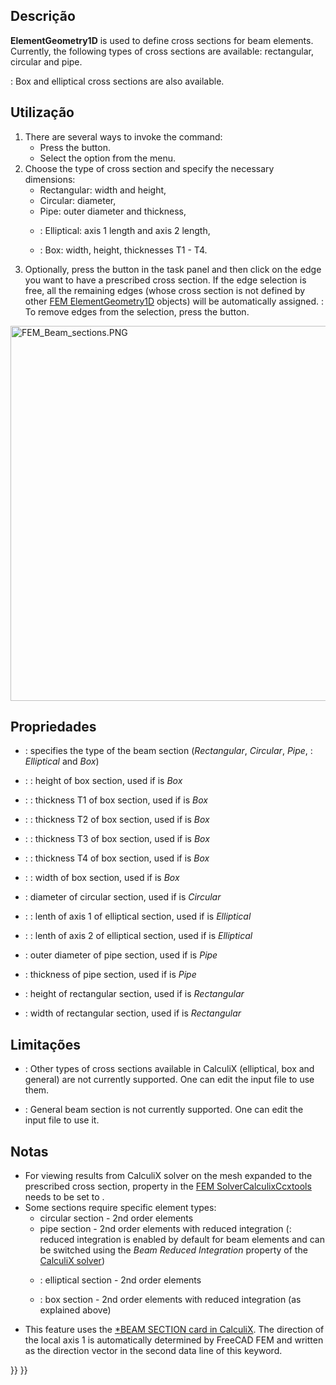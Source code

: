 <languages/>

<div class="mw-translate-fuzzy">
{{Docnav
|[[FEM_MaterialEditor/pt-br|Editor de materiais]]
|[[FEM_ElementRotation1D/pt-br|Rotação de viga]]
|[[FEM_Workbench/pt-br|FEM]]
|IconL=FEM_MaterialEditor.svg
|IconR=FEM_ElementRotation1D.svg
|IconC=Workbench_FEM.svg
}}
</div>

{{GuiCommandContainer|
{{GuiCommand
|Name=FEM ElementGeometry1D
|MenuLocation=Model → Element Geometry → Beam Cross Section
|Workbenches=[[FEM_Workbench|FEM]]
|Shortcut={{KEY|C}} {{KEY|B}}
|SeeAlso=[[FEM_tutorial|FEM tutorial]]
}}
{{GuiCommandFemInfo
|Solvers=CalculiX, Mystran, Z88
}}
}}

<span id="Description"></span>
==Descrição==

'''ElementGeometry1D''' is used to define cross sections for beam elements. Currently, the following types of cross sections are available: rectangular, circular and pipe.

{{VersionPlus|1.1}}: Box and elliptical cross sections are also available.

<span id="Usage"></span>
==Utilização==

# There are several ways to invoke the command:
#* Press the {{Button|[[Image:FEM_ElementGeometry1D.svg|16px]] [[FEM_ElementGeometry1D|Beam Cross Section]]}} button.
#* Select the {{MenuCommand|Model → Element Geometry → [[Image:FEM_ElementGeometry1D.svg|16px]] Beam Cross Section}} option from the menu.
# Choose the type of cross section and specify the necessary dimensions:
#* Rectangular: width and height,
#* Circular: diameter,
#* Pipe: outer diameter and thickness,
#* {{VersionPlus|1.1}}: Elliptical: axis 1 length and axis 2 length,
#* {{VersionPlus|1.1}}: Box: width, height, thicknesses T1 - T4.
# Optionally, press the {{Button|Add}} button in the task panel and then click on the edge you want to have a prescribed cross section. If the edge selection is free, all the remaining edges (whose cross section is not defined by other [[FEM_ElementGeometry1D|FEM ElementGeometry1D]] objects) will be automatically assigned. {{Version|1.1}}: To remove edges from the selection, press the {{Button|Remove}} button.

[[Image:FEM_Beam_sections.PNG|600px]]
{{Caption|Beam section types, local axes used by CalculiX and dimensions specified in FreeCAD FEM}}

<span id="Properties"></span>
==Propriedades==

* {{PropertyData|Section Type}}: specifies the type of the beam section (''Rectangular'', ''Circular'', ''Pipe'', {{VersionPlus|1.1}}: ''Elliptical'' and ''Box'')
* {{VersionPlus|1.1}}: {{PropertyData|Box Height}}: height of box section, used if {{PropertyData|Section Type}} is ''Box''
* {{VersionPlus|1.1}}: {{PropertyData|Box T1}}: thickness T1 of box section, used if {{PropertyData|Section Type}} is ''Box''
* {{VersionPlus|1.1}}: {{PropertyData|Box T2}}: thickness T2 of box section, used if {{PropertyData|Section Type}} is ''Box''
* {{VersionPlus|1.1}}: {{PropertyData|Box T3}}: thickness T3 of box section, used if {{PropertyData|Section Type}} is ''Box''
* {{VersionPlus|1.1}}: {{PropertyData|Box T4}}: thickness T4 of box section, used if {{PropertyData|Section Type}} is ''Box''
* {{VersionPlus|1.1}}: {{PropertyData|Box Width}}: width of box section, used if {{PropertyData|Section Type}} is ''Box''
* {{PropertyData|Circ Diameter}}: diameter of circular section, used if {{PropertyData|Section Type}} is ''Circular''
* {{VersionPlus|1.1}}: {{PropertyData|Axis 1 Length}}: lenth of axis 1 of elliptical section, used if {{PropertyData|Section Type}} is ''Elliptical''
* {{VersionPlus|1.1}}: {{PropertyData|Axis 2 Length}}: lenth of axis 2 of elliptical section, used if {{PropertyData|Section Type}} is ''Elliptical''
* {{PropertyData|Pipe Diameter}}: outer diameter of pipe section, used if {{PropertyData|Section Type}} is ''Pipe''
* {{PropertyData|Pipe Thickness}}: thickness of pipe section, used if {{PropertyData|Section Type}} is ''Pipe''
* {{PropertyData|Rect Height}}: height of rectangular section, used if {{PropertyData|Section Type}} is ''Rectangular''
* {{PropertyData|Rect Width}}: width of rectangular section, used if {{PropertyData|Section Type}} is ''Rectangular''

<span id="Limitations"></span>
== Limitações ==

* {{VersionMinus|1.0}}: Other types of cross sections available in CalculiX (elliptical, box and general) are not currently supported. One can edit the input file to use them.
* {{VersionPlus|1.1}}: General beam section is not currently supported. One can edit the input file to use it.

<span id="Notes"></span>
==Notas==

* For viewing results from CalculiX solver on the mesh expanded to the prescribed cross section, property {{incode|Beam Shell Result Output 3D}} in the [[FEM_SolverCalculixCcxtools|FEM SolverCalculixCcxtools]] needs to be set to {{incode|True}}.
* Some sections require specific element types:
** circular section - 2nd order elements
** pipe section - 2nd order elements with reduced integration ({{Version|1.0}}: reduced integration is enabled by default for beam elements and can be switched using the ''Beam Reduced Integration'' property of the [[FEM_SolverCalculixCcxtools|CalculiX solver]])
** {{VersionPlus|1.1}}: elliptical section - 2nd order elements
** {{VersionPlus|1.1}}: box section - 2nd order elements with reduced integration (as explained above)
* This feature uses the [https://web.mit.edu/calculix_v2.7/CalculiX/ccx_2.7/doc/ccx/node162.html *BEAM SECTION card in CalculiX]. The direction of the local axis 1 is automatically determined by FreeCAD FEM and written as the direction vector in the second data line of this keyword. 


<div class="mw-translate-fuzzy">
{{Docnav
|[[FEM_MaterialEditor/pt-br|Editor de materiais]]
|[[FEM_ElementRotation1D/pt-br|Rotação de viga]]
|[[FEM_Workbench/pt-br|FEM]]
|IconL=FEM_MaterialEditor.svg
|IconR=FEM_ElementRotation1D.svg
|IconC=Workbench_FEM.svg
}}
</div>

{{FEM Tools navi{{#translation:}}}}
{{Userdocnavi{{#translation:}}}}